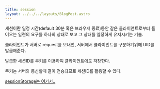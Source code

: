 ```yaml
---
title: session
layout: ../../../layouts/BlogPost.astro
---
```


세션이란 일정 시간(default 30분 혹은 브라우저 종료)동안 같은 클라이언트로부터 들어오는 일련의 요구를 하나의 상태로 보고 그 상태를 일정하게 유지시키는 기술.

클라이언트가 서버로 request를 보내면, 서버에서 클라이언트를 구분하기위해 UID를 발급해준다.

발급한 세션ID를 쿠키를 이용하여 클라이언트에도 저장한다.

쿠키는 서버와 통신할때 같이 전송되므로 세션ID를 활용할 수 있다.

[sessionStorage는 여기서..](storage.md)